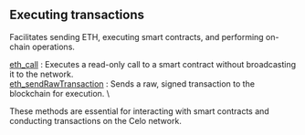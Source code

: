 

## Executing transactions

Facilitates sending ETH, executing smart contracts, and performing on-chain operations.

[eth_call](/arbitrum-api/executingtransactions/eth_call) : Executes a read-only call to a smart contract without broadcasting it to the network. \
[eth_sendRawTransaction](/arbitrum-api/executingtransactions/eth_sendRawTransaction) : Sends a raw, signed transaction to the blockchain for execution. \

These methods are essential for interacting with smart contracts and conducting transactions on the Celo network.

<Space h={16} />
<GetStarted />
